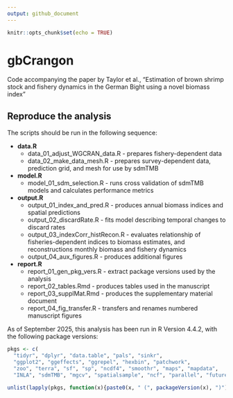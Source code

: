 ```yaml
---
output: github_document
---
```


```r
knitr::opts_chunk$set(echo = TRUE)
```

# gbCrangon

Code accompanying the paper by Taylor et al., "Estimation of brown shrimp stock and fishery dynamics in the German Bight using a novel biomass index"

## Reproduce the analysis

The scripts should be run in the following sequence:

- **data.R**
  - data_01_adjust_WGCRAN_data.R - prepares fishery-dependent data
  - data_02_make_data_mesh.R - prepares survey-dependent data, prediction grid, and mesh for use by sdmTMB
- **model.R**
  - model_01_sdm_selection.R - runs cross validation of sdmTMB models and calculates performance metrics
- **output.R**
  - output_01_index_and_pred.R - produces annual biomass indices and spatial predictions  
  - output_02_discardRate.R - fits model describing temporal changes to discard rates
  - output_03_indexCorr_histRecon.R - evaluates relationship of fisheries-dependent indices to biomass estimates, and reconstructions monthly biomass and fishery dynamics
  - output_04_aux_figures.R - produces additional figures
- **report.R**
  - report_01_gen_pkg_vers.R - extract package versions used by the analysis
  - report_02_tables.Rmd - produces tables used in the manuscript
  - report_03_supplMat.Rmd - produces the supplementary material document
  - report_04_fig_transfer.R - transfers and renames numbered manuscript figures



<!-- paste(version$major, version$minor, sep = ".") -->
As of September 2025, this analysis has been run in R Version 4.4.2, with the following package versions:  

```r
pkgs <- c(
  "tidyr", "dplyr", "data.table", "pals", "sinkr", 
  "ggplot2", "ggeffects", "ggrepel", "hexbin", "patchwork", 
  "zoo", "terra", "sf", "sp", "ncdf4", "smoothr", "maps", "mapdata", 
  "INLA", "sdmTMB", "mgcv", "spatialsample", "ncf", "parallel", "future", "rmarkdown")

unlist(lapply(pkgs, function(x){paste0(x, " (", packageVersion(x), ")")}))
```

